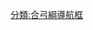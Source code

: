 {{Navbox with collapsible groups
| name = 獸孔目
| state = {{{state|autocollapse}}}
| selected = {{{1|}}}
| bodyclass = hlist
| title = [[獸孔目]]

| group1 = {{Nobold|{{Small|
* 界: [[動物界]]
* 門: [[脊索動物門]]
* 綱: [[合弓綱]]
* 演化支: [[楔齒龍超科]]
}}}}
| list1 =
  {{Navbox|subgroup
  | group1 = [[四足類]]
  | list1 =
    {{Navbox|subgroup
    | list1 =
** 參見 [[Template:四足類|四足類]]
    | group2 = [[合弓綱]]
    | list2 ={{Navbox|subgroup
    | list1 =
** 參見 [[Template:基底合弓綱|合弓綱]]
| group2 =  [[獸孔目]]
| list2 =
** 見下文↓
    }}
  }}}}

| group2 = [[獸孔目]]
| abbr2 = T.
| image2 =
<span style="{{MirrorH}}">[[File:Biarmosuchus BW.jpg|140px|''Biarmosuchus tener'']]</span>
<span style="{{MirrorH}}">[[File:Proburnetia BW.jpg|140px|''Proburnetia viatkensis'']]</span>
| list2 =
  {{Navbox|subgroup
  | group1 = [[獸孔目|獸<br>孔<br>目]]
  | list1 =
    {{Navbox|subgroup
    | list1 =
      {{Navbox|subgroup
      | list1 =
* †{{le|珍稀獸屬|Raranimus}}
* †[[四角獸屬]]?
      | group2 = {{Extinct}}<br>[[巴莫鱷亞目|巴<br>莫<br>鱷<br>亞<br>目]]
      | list2 =
        {{Navbox|subgroup
        | list1 =
* {{le|阿爾勞鱷屬|Alrausuchus}}
* [[爬幼犬獸屬]]
* {{le|鼬鼻獸屬|Ictidorhinus}}
* {{le|狼齒獸屬|Lycaenodon}}
* {{le|微烏斯蒂亞獸屬|Microurania}}
* [[納夫塔鱷屬]]
* {{le|魯比奇獸屬|Rubidgina}}
* {{le|烏斯蒂亞獸屬|Ustia (genus)}}
* {{le|Wantulignathus}}
        | group2 = {{le|尼卡龍獸科|Nikkasauridae}}
        | list2 =
* [[尼卡龍獸屬]]
* {{le|瑞茲獸屬|Reiszia}}
        | group3 = {{le|巴莫鱷科|Biarmosuchidae}}
        | list3 =
* [[巴莫鱷屬]]
* {{le|似巴莫鱷屬|Biarmosuchoides}}
        | group4 = [[始巨鱷科]]
        | list4 =
* [[始巨鱷屬]]
* [[伊凡龍屬]]
* [[卡瑪蛇髮女妖獸屬]]?
        | group5 = {{le|馬龍獸科|Hipposauridae}}
        | list5 =
* {{le|似馬龍獸屬|Hipposauroides}}?
* [[馬龍獸屬]]
* {{le|偽馬龍獸屬|Pseudhipposaurus}}?
        | group6 = {{le|伯納特獸形類|Burnetiamorpha}}
        | list6 = 
          {{Navbox|subgroup
          | list1 =
* {{le|Isengops}}
* {{le|鬼龍獸屬|Lemurosaurus}}
* {{le|Lende}}
* {{le|Lobalopex}}
* {{le|冠鼻獸屬|Lophorhinus}}
          | group2 = [[伯納特獸科]]
          | list2 =
* {{le|Bullacephalus}}
* [[伯納特獸屬]]
* {{le|白頭獸屬|Leucocephalus}}
* {{le|Mobaceras}}
* {{le|Niuksenitia}}
* {{le|Pachydectes}}
* [[副伯納特獸屬]]
* [[原伯納特獸屬]]
          }}
        }}
      }}
    |group3 = {{le|真獸孔類|Eutherapsida}}
    |list3 = 
** 見下文↓
    }}
  }}

| group3 = {{le|真獸孔類|Eutherapsida}}
| abbr3 = E.
| image3 =
<span style="{{MirrorH}}">[[File:Archaeosyodon praeventor.jpg|140px|''Archaeosyodon praeventor'']]</span>
<span style="{{MirrorH}}">[[File:Estemmenosuchus_mirabilis.jpg|140px|''Estemmenosuchus mirabilis'']]</span>
[[File:Jonkeria_BW.jpg|140px|''Jonkeria truculenta'']]
[[File:Ulemosaurus22DB.jpg|140px|''Ulemosaurus svijagensis'']]
| list3 =
  {{Navbox|subgroup
  | list1 =
    {{Navbox|subgroup
    | group1 = {{nowrap|{{Extinct}}{{le|漸衰鱷亞目 (獸孔目)|Phthinosuchia|漸衰鱷亞目}}?}}
    | list1 =
* [[漸衰鱷屬]]
* {{le|漸衰龍屬|Phthinosaurus}}
    }}
  | group2 = {{Extinct}}[[恐頭獸亞目|恐<br>頭<br>獸<br>亞<br>目]]
  | list2 =
    {{Navbox|subgroup
    | list1 =
      {{Navbox|subgroup
      | list1 =
* {{le|埃嘉龍獸屬|Eccasaurus}}?
* {{le|Pelosuchus}}?
* [[漸衰鱷屬]]?
* [[塔彭龍屬]]?
      | group2 = {{le|棍齒獸科|Rhopalodontidae}}?
      | list2 =
* {{le|漸衰龍屬|Phthinosaurus}}?
* [[棍齒獸屬]]
      | group3 = {{le|Phreatosuchidae}}?
      | list3 =
* {{le|Phreatosaurus}}
* {{le|Phreatosuchus}}
      }}
    | group2 = [[安蒂歐獸類|安<br>蒂<br>歐<br>獸<br>類]]
    | list2 =
      {{Navbox|subgroup
      | list1 =
* [[多特羅龍獸屬]]
      | group2 = [[溝足獸科]]
      | list2 =
* {{le|Admetophoneus}}
* [[溝足獸屬]]
* {{le|Chthomaloporus}}
* [[始合齒獸屬]]
* {{le|Mnemeiosaurus}}
      | group3 = [[安蒂歐獸科]]
      | list3 = 
        {{Navbox|subgroup
        | list1 =
* [[古合齒獸屬]]
* {{le|小合齒獸屬|Microsyodon}}
        | group2 = [[合齒獸亞科]]
        | list2 =
* [[南方合齒獸屬]]
* [[諾托合齒獸屬]]
* {{le|Pampaphoneus}}
* [[合齒獸屬]]
        | group3 = [[安蒂歐獸亞科]]
        | list3 =
* [[安蒂歐獸屬]]
* [[長蜥獸屬]]
* [[中華獵獸屬]]
* [[巨型獸屬]]
        }}
      }}
    | group3 = [[貘頭獸下目|貘<br>頭<br>獸<br>下<br>目]]
    | list3 =
      {{Navbox|subgroup
      | list1 =
* {{le|Driveria}}?
* {{le|馬氏獸屬|Mastersonia}}?
* [[戟頭獸屬]]
      | group2 = [[冠鱷獸科]]
      | list2 =
* [[冠鱷獸屬]]
* {{le|鉛臀獸屬|Molybdopygus}}
* [[副緩龍屬]]?
      | group3 = [[偉鱷獸科]]
      | list3 =
* {{link-en|古鱷獸屬|Archaeosuchus}}
* {{link-en|恐屠獸屬|Dinartamus}}
* {{link-en|恐犬齒獸屬|Dinocynodon}}
* {{link-en|Enobius}}
* [[姜氏獸屬]]
* {{link-en|拉米亞龍獸屬|Lamiasaurus}}
* {{link-en|Scullya}}?
* [[偉鱷獸屬]]
      | group4 = [[貘頭獸科]]
      | list4 =
        {{Navbox|subgroup
        | list1 =
* [[茉門龍獸屬]]
* {{le|謙犬獸屬|Tapinocaninus}}
        | group2 = [[貘頭獸科|貘頭獸亞科]]
        | list2 =
* {{le|牡羊頭龍獸屬|Criocephalosaurus}}
* [[角頭獸屬]]
* [[麝足獸屬]]
* [[里貝克龍獸屬]]
* [[鴕頭獸屬]]
* [[貘頭獸屬]]
* [[烏勒米龍獸屬]]
        }}
      }}
    }}
  | list3 =
    {{Navbox|subgroup
    | group1 = {{le|新獸孔類|Neotherapsida}}
    | list1 =
** 見下文↓
    }}
  }}

| group4 = {{le|新獸孔類|Neotherapsida}}
| abbr4 = N.
| image4 =
[[File:Gorgonops_whaitsii1.jpg|140px|''Gorgonops whaitsii'']]
[[File:Sauroctonus progressus09.jpg|140px|''Sauroctonus progressus'']]
[[File:Broomicephalus1DB.jpg|140px|''Rubidgea atrox'']]
| list4 =
  {{Navbox|subgroup
  | list1 =
    {{Navbox|subgroup
    | group1 = {{nowrap|{{Extinct}}[[異齒亞目]]}}
    | list1 =
** 參見 [[Template:異齒亞目|異齒亞目]]
    }}
  | group2 = [[獸齒類|獸<br>齒<br>類]]
  | list2 =
    {{Navbox|subgroup
    | group1 = {{Extinct}}<br>[[麗齒獸亞目|麗<br>齒<br>獸<br>亞<br>目]]
    | list1 =
      {{Navbox|subgroup
      | list1 =
* [[貓龍獸屬]]
* [[狐龍獸屬]]
* {{le|Cerdodon}}?
* {{le|Cynariops}}
* [[犬龍獸屬]]
* {{le|羊嘴獸屬|Eriphostoma}}
* [[卡瑪蛇髮女妖獸屬]]?
* {{le|夢魘獸屬|Nochnitsa}}
      | group2 = [[麗齒獸亞目|麗<br>齒<br>獸<br>科]]
      | list2 = 
        {{Navbox|subgroup
        | list1 =
* [[熊頜獸屬]]
* [[熊面獸屬]]
* [[布魯姆龍獸屬]]
* {{le|狐鼻獸屬|Cerdorhinus}}
* [[雷塞獸屬]]
* {{le|Njalila}}
* {{le|Paragalerhinus}}
* {{le|薩特麗齒獸屬|Suchogorgon}}
* {{le|維拉特麗齒獸屬|Viatkogorgon}}
        | group2 = {{le|狼蜥獸亞科|Inostranceviinae}}
        | list2 =
* [[狼蜥獸屬]]
* {{le|Pravoslavlevia}}
        | group3 = [[麗齒獸亞目|麗齒獸亞科]]
        | list3 =
* [[麗齒獸屬]]
* [[蜥熊獸屬]]
* {{le|淚面獸屬|Scylacops}}
        | group4 = {{le|魯比奇獸亞科|Rubidgeinae}}
        | list4  =
          {{Navbox|subgroup
          | list1 =
* [[貓頜獸屬]]
* {{le|魯胡胡地獄犬獸屬|Ruhuhucerberus}}
* {{le|笑龍獸屬|Smilesaurus}}
* {{le|Sycosaurus}}
          | group2 = {{le|魯比奇獸族|Rubidgeini}}
          | list2 =
* {{le|克氏獸屬|Clelandina}}
* [[恐蛇髮女妖獸屬]]
* {{le|獅龍獸屬|Leontosaurus}}
* {{le|魯比奇獸屬|Rubidge}}
          }}
        }}
      }}
    | list2 =
      {{Navbox|subgroup
      | group1 = [[真獸齒類]]
      | list1 =
        {{Navbox|subgroup
        | group1 = {{Extinct}}[[獸頭亞目]]
        | list1 =
** 參見 '''[[Template:獸頭亞目|獸頭亞目]]'''
        | group2 = [[犬齒獸亞目]]
        | list2 =
** 參見 '''[[Template:犬齒獸亞目|犬齒獸亞目]]'''
        }}
      }}
    }}
  }}

| below =
* {{Icon|Category}} [[:Category: 獸孔目|獸孔目]]
}}<noinclude>

{{Collapsible option|default=expanded}}
[[分類:合弓綱導航框]]
</noinclude>